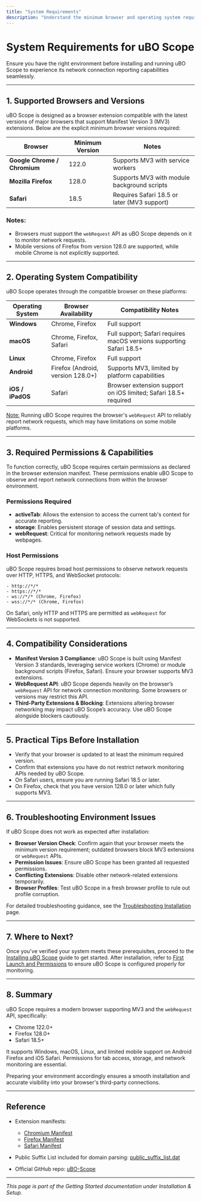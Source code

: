 ```yaml
---
title: "System Requirements"
description: "Understand the minimum browser and operating system requirements for installing and running uBO Scope. Covers platform support (Chrome, Firefox, etc.), necessary permissions, and compatibility considerations to ensure your environment is ready."
---
```


# System Requirements for uBO Scope

Ensure you have the right environment before installing and running uBO Scope to experience its network connection reporting capabilities seamlessly.

---

## 1. Supported Browsers and Versions

uBO Scope is designed as a browser extension compatible with the latest versions of major browsers that support Manifest Version 3 (MV3) extensions. Below are the explicit minimum browser versions required:

| Browser       | Minimum Version | Notes                         |
|---------------|-----------------|-------------------------------|
| **Google Chrome / Chromium** | 122.0           | Supports MV3 with service workers |
| **Mozilla Firefox**           | 128.0           | Supports MV3 with module background scripts |
| **Safari**                   | 18.5            | Requires Safari 18.5 or later (MV3 support) |

### Notes:
- Browsers must support the `webRequest` API as uBO Scope depends on it to monitor network requests.
- Mobile versions of Firefox from version 128.0 are supported, while mobile Chrome is not explicitly supported.

---

## 2. Operating System Compatibility

uBO Scope operates through the compatible browser on these platforms:

| Operating System | Browser Availability                      | Compatibility Notes           |
|------------------|-----------------------------------------|------------------------------|
| **Windows**      | Chrome, Firefox                         | Full support                  |
| **macOS**        | Chrome, Firefox, Safari                 | Full support; Safari requires macOS versions supporting Safari 18.5+ |
| **Linux**        | Chrome, Firefox                         | Full support                  |
| **Android**      | Firefox (Android, version 128.0+)      | Supports MV3, limited by platform capabilities |
| **iOS / iPadOS** | Safari                                | Browser extension support on iOS limited; Safari 18.5+ required |

<u>Note:</u> Running uBO Scope requires the browser's `webRequest` API to reliably report network requests, which may have limitations on some mobile platforms.

---

## 3. Required Permissions & Capabilities

To function correctly, uBO Scope requires certain permissions as declared in the browser extension manifest. These permissions enable uBO Scope to observe and report network connections from within the browser environment.

### Permissions Required

- **activeTab**: Allows the extension to access the current tab's context for accurate reporting.
- **storage**: Enables persistent storage of session data and settings.
- **webRequest**: Critical for monitoring network requests made by webpages.

### Host Permissions

uBO Scope requires broad host permissions to observe network requests over HTTP, HTTPS, and WebSocket protocols:

```
- http://*/*
- https://*/*
- ws://*/* (Chrome, Firefox)
- wss://*/* (Chrome, Firefox)
```

On Safari, only HTTP and HTTPS are permitted as `webRequest` for WebSockets is not supported.

---

## 4. Compatibility Considerations

- **Manifest Version 3 Compliance**: uBO Scope is built using Manifest Version 3 standards, leveraging service workers (Chrome) or module background scripts (Firefox, Safari). Ensure your browser supports MV3 extensions.
- **WebRequest API**: uBO Scope depends heavily on the browser’s `webRequest` API for network connection monitoring. Some browsers or versions may restrict this API.
- **Third-Party Extensions & Blocking**: Extensions altering browser networking may impact uBO Scope’s accuracy. Use uBO Scope alongside blockers cautiously.

---

## 5. Practical Tips Before Installation

- Verify that your browser is updated to at least the minimum required version.
- Confirm that extensions you have do not restrict network monitoring APIs needed by uBO Scope.
- On Safari users, ensure you are running Safari 18.5 or later.
- On Firefox, check that you have version 128.0 or later which fully supports MV3.

---

## 6. Troubleshooting Environment Issues

If uBO Scope does not work as expected after installation:

- **Browser Version Check**: Confirm again that your browser meets the minimum version requirement; outdated browsers block MV3 extensions or `webRequest` APIs.
- **Permission Issues**: Ensure uBO Scope has been granted all requested permissions.
- **Conflicting Extensions**: Disable other network-related extensions temporarily.
- **Browser Profiles**: Test uBO Scope in a fresh browser profile to rule out profile corruption.

For detailed troubleshooting guidance, see the [Troubleshooting Installation](../troubleshooting/troubleshooting-install.md) page.

---

## 7. Where to Next?

Once you've verified your system meets these prerequisites, proceed to the [Installing uBO Scope](../installation-and-setup/installing-extension.md) guide to get started. After installation, refer to [First Launch and Permissions](../installation-and-setup/first-launch.md) to ensure uBO Scope is configured properly for monitoring.

---

## 8. Summary

uBO Scope requires a modern browser supporting MV3 and the `webRequest` API, specifically:

- Chrome 122.0+
- Firefox 128.0+
- Safari 18.5+

It supports Windows, macOS, Linux, and limited mobile support on Android Firefox and iOS Safari. Permissions for tab access, storage, and network monitoring are essential.

Preparing your environment accordingly ensures a smooth installation and accurate visibility into your browser's third-party connections.

---

## Reference
- Extension manifests: 
  - [Chromium Manifest](https://github.com/gorhill/uBO-Scope/blob/main/platform/chromium/manifest.json)
  - [Firefox Manifest](https://github.com/gorhill/uBO-Scope/blob/main/platform/firefox/manifest.json)
  - [Safari Manifest](https://github.com/gorhill/uBO-Scope/blob/main/platform/safari/manifest.json)

- Public Suffix List included for domain parsing: [public_suffix_list.dat](https://github.com/gorhill/uBO-Scope/blob/main/assets/thirdparties/publicsuffix.org/list/public_suffix_list.dat)

- Official GitHub repo: [uBO-Scope](https://github.com/gorhill/uBO-Scope)

---

_This page is part of the Getting Started documentation under Installation & Setup._
